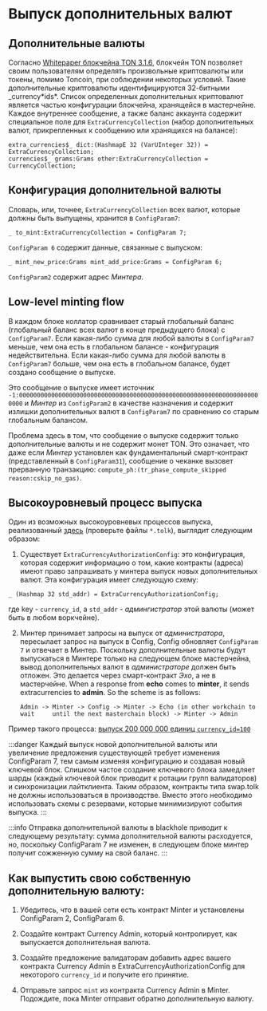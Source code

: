
# Выпуск дополнительных валют

## Дополнительные валюты

Согласно [Whitepaper блокчейна TON 3.1.6](https://ton-blockchain.github.io/docs/tblkch.pdf#page=55), блокчейн TON позволяет своим пользователям определять произвольные криптовалюты или токены, помимо Toncoin, при соблюдении некоторых условий. Такие дополнительные криптовалюты идентифицируются 32-битными _currency\*ids\*. Список определенных дополнительных криптовалют является частью конфигурации блокчейна,
хранящейся в мастерчейне. Каждое внутреннее сообщение, а также баланс аккаунта содержит специальное поле для `ExtraCurrencyCollection` (набор дополнительных валют, прикрепленных к сообщению или хранящихся на балансе):

```tlb
extra_currencies$_ dict:(HashmapE 32 (VarUInteger 32)) = ExtraCurrencyCollection;
currencies$_ grams:Grams other:ExtraCurrencyCollection = CurrencyCollection;
```

## Конфигурация дополнительной валюты

Словарь, или, точнее, `ExtraCurrencyCollection` всех валют, которые должны быть выпущены, хранится в `ConfigParam7`:

```tlb
_ to_mint:ExtraCurrencyCollection = ConfigParam 7;
```

`ConfigParam 6` содержит данные, связанные с выпуском:

```tlb
_ mint_new_price:Grams mint_add_price:Grams = ConfigParam 6;
```

`ConfigParam2` содержит адрес *Минтера*.

## Low-level minting flow

В каждом блоке коллатор сравнивает старый глобальный баланс (глобальный баланс всех валют в конце предыдущего блока) с `ConfigParam7`. Если какая-либо сумма для любой валюты в `ConfigParam7` меньше, чем она есть в глобальном балансе - конфигурация недействительна. Если какая-либо сумма для любой валюты в `ConfigParam7` больше, чем она есть в глобальном балансе, будет создано сообщение о выпуске.

Это сообщение о выпуске имеет источник `-1:00000000000000000000000000000000000000000000000000000000000000000000000` и ​​_Минтер_ из `ConfigParam2` в качестве назначения и содержит излишки дополнительных валют в `ConfigParam7` по сравнению со старым глобальным балансом.

Проблема здесь в том, что сообщение о выпуске содержит только дополнительные валюты и не содержит монет TON.  Это означает, что даже если *Минтер* установлен как фундаментальный смарт-контракт (представленный в `ConfigParam31`), сообщение о чеканке вызовет прерванную транзакцию: `compute_ph:(tr_phase_compute_skipped reason:cskip_no_gas)`.

## Высокоуровневый процесс выпуска

Один из возможных высокоуровневых процессов выпуска, реализованный [здесь](https://github.com/ton-blockchain/governance-contract/tree/50ed2ecacc9e3cff4c77cbcc69aa07b39f5c46a2) (проверьте файлы `*.tolk`), выглядит следующим образом:

1. Существует `ExtraCurrencyAuthorizationConfig`: это конфигурация, которая содержит информацию о том, какие контракты (адреса) имеют право запрашивать у минтера выпуск новых дополнительных валют. Эта конфигурация имеет следующую схему:

```tlb
_ (Hashmap 32 std_addr) = ExtraCurrencyAuthorizationConfig;
```

где key - `currency_id`, а `std_addr` - *админгистратор* этой валюты (может быть в любом воркчейне).

2. Минтер принимает запросы на выпуск от *администратора*, пересылает запрос на выпуск в Config, Config обновляет `ConfigParam 7` и отвечает в Минтер. Поскольку дополнительные валюты будут выпускаться в Минтере только на следующем блоке мастерчейна, вывод дополнительных валют в *администраторе* должен быть отложен. Это делается через смарт-контракт *Эхо*, а не в мастерчейне. When a response from **echo** comes to **minter**, it sends extracurrencies to **admin**. So the scheme is as follows:

   `Admin -> Minter -> Config -> Minter -> Echo (in other workchain to wait 	until the next masterchain block) -> Minter -> Admin`

Пример такого процесса: [выпуск 200 000 000 единиц `currency_id=100`](https://testnet.tonviewer.com/transaction/20fe328c04b4896acecb6e96aaebfe6fef90dcc1441e27049302f29770904ef0)

:::danger
Каждый выпуск новой дополнительной валюты или увеличение предложения существующей требует изменения ConfigParam 7, тем самым изменяя конфигурацию и создавая новый ключевой блок. Слишком частое создание ключевого блока замедляет шарды (каждый ключевой блок приводит к ротации групп валидаторов) и синхронизации лайтклиента. Таким образом, контракты типа swap.tolk не должны использоваться в производстве. Вместо этого необходимо использовать схемы с резервами, которые минимизируют события выпуска.
:::

:::info
Отправка дополнительной валюты в blackhole приводит к следующему результату: сумма дополнительной валюты расходуется, но, поскольку ConfigParam 7 не изменен, в следующем блоке минтер получит сожженную сумму на свой баланс.
:::

## Как выпустить свою собственную дополнительную валюту:

1. Убедитесь, что в вашей сети есть контракт Minter и установлены ConfigParam 2, ConfigParam 6.

2. Создайте контракт Currency Admin, который контролирует, как выпускается дополнительная валюта.

3. Создайте предложение валидаторам добавить адрес вашего контракта Currency Admin в ExtraCurrencyAuthorizationConfig для некоторого `currency_id` и получите его принятие.

4. Отправьте запрос `mint` из контракта Currency Admin в Minter. Подождите, пока Minter отправит обратно дополнительную валюту. <Feedback />

<Feedback />
